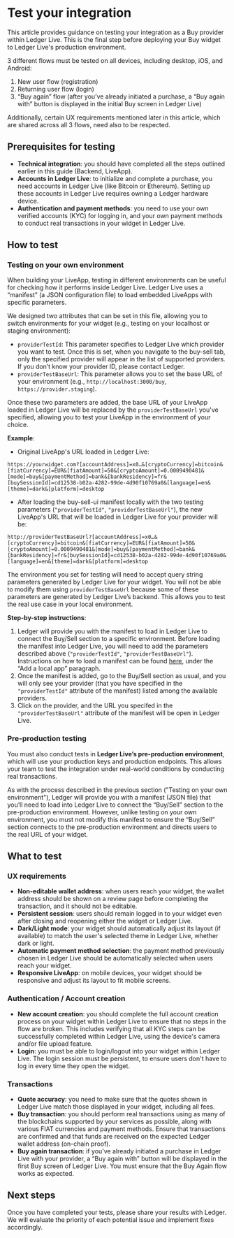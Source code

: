 
# Test your integration

This article provides guidance on testing your integration as a Buy provider within Ledger Live. This is the final step before deploying your Buy widget to Ledger Live's production environment.

3 different flows must be tested on all devices, including desktop, iOS, and Android:
1. New user flow (registration) 
2. Returning user flow (login) 
3. “Buy again” flow (after you’ve already initiated a purchase, a “Buy again with” button is displayed in the initial Buy screen in Ledger Live)

Additionally, certain UX requirements mentioned later in this article, which are shared across all 3 flows, need also to be respected.

## Prerequisites for testing
- **Technical integration**: you should have completed all the steps outlined earlier in this guide (Backend, LiveApp).
- **Accounts in Ledger Live**: to initialize and complete a purchase, you need accounts in Ledger Live (like Bitcoin or Ethereum). Setting up these accounts in Ledger Live requires owning a Ledger hardware device.
- **Authentication and payment methods**: you need to use your own verified accounts (KYC) for logging in, and your own payment methods to conduct real transactions in your widget in Ledger Live.

## How to test

### Testing on your own environment

When building your LiveApp, testing in different environments can be useful for checking how it performs inside Ledger Live.
Ledger Live uses a “manifest” (a JSON configuration file) to load embedded LiveApps with specific parameters.

We designed two attributes that can be set in this file, allowing you to switch environments for your widget (e.g., testing on your localhost or staging environment):
- `providerTestId`: This parameter specifies to Ledger Live which provider you want to test. Once this is set, when you navigate to the buy-sell tab, only the specified provider will appear in the list of supported providers.  If you don’t know your provider ID, please contact Ledger.
- `providerTestBaseUrl`: This parameter allows you to set the base URL of your environment (e.g., `http://localhost:3000/buy`, `https://provider.staging`). 

Once these two parameters are added, the base URL of your LiveApp loaded in Ledger Live will be replaced by the `providerTestBaseUrl` you've specified, allowing you to test your LiveApp in the environment of your choice.

**Example**:

- Original LiveApp's URL loaded in Ledger Live:
```
https://yourwidget.com?[accountAddress]=x0…&[cryptoCurrency]=bitcoin&[fiatCurrency]=EUR&[fiatAmount]=50&[cryptoAmount]=0.0009490481&[mode]=buy&[paymentMethod]=bank&[bankResidency]=fr&[buySessionId]=cd12538-b02a-4282-99de-4d90f10769a0&[language]=en&[theme]=dark&[platform]=desktop
```

- After loading the buy-sell-ui manifest locally with the two testing parameters (`"providerTestId"`, `"providerTestBaseUrl"`), the new LiveApp's URL that will be loaded in Ledger Live for your provider will be:
```
http://providerTestBaseUrl?[accountAddress]=x0…&[cryptoCurrency]=bitcoin&[fiatCurrency]=EUR&[fiatAmount]=50&[cryptoAmount]=0.0009490481&[mode]=buy&[paymentMethod]=bank&[bankResidency]=fr&[buySessionId]=cd12538-b02a-4282-99de-4d90f10769a0&[language]=en&[theme]=dark&[platform]=desktop
```

The environment you set for testing will need to accept query string parameters generated by Ledger Live for your widget. You will not be able to modify them using `providerTestBaseUrl` because some of these parameters are generated by Ledger Live’s backend. 
This allows you to test the real use case in your local environment.

**Step-by-step instructions**:
1. Ledger will provide you with the manifest to load in Ledger Live to connect the Buy/Sell section to a specific environment. Before loading the manifest into Ledger Live, you will need to add the parameters described above (`"providerTestId"`, `"providerTestBaseUrl"`). <br />
Instructions on how to load a manifest can be found [here](https://developers.ledger.com/docs/ledger-live/discover/references/developer-mode), under the “Add a local app” paragraph.
2. Once the manifest is added, go to the Buy/Sell section as usual, and you will only see your provider (that you have specified in the `"providerTestId"` attribute of the manifest) listed among the available providers.
3. Click on the provider, and the URL you specifed in the `"providerTestBaseUrl"` attribute of the manifest will be open in Ledger Live.


### Pre-production testing

You must also conduct tests in **Ledger Live’s pre-production environment**, which will use your production keys and production endpoints. This allows your team to test the integration under real-world conditions by conducting real transactions.

As with the process described in the previous section ("Testing on your own environment"), Ledger will provide you with a manifest (JSON file) that you’ll need to load into Ledger Live to connect the “Buy/Sell” section to the pre-production environment. However, unlike testing on your own environment, you must not modify this manifest to ensure the “Buy/Sell” section connects to the pre-production environment and directs users to the real URL of your widget.

## What to test

### UX requirements
- **Non-editable wallet address**: when users reach your widget, the wallet address should be shown on a review page before completing the transaction, and it should not be editable.
- **Persistent session**: users should remain logged in to your widget even after closing and reopening either the widget or Ledger Live.
- **Dark/Light mode**: your widget should automatically adjust its layout (if available) to match the user's selected theme in Ledger Live, whether dark or light.
- **Automatic payment method selection**: the payment method previously chosen in Ledger Live should be automatically selected when users reach your widget.
- **Responsive LiveApp**: on mobile devices, your widget should be responsive and adjust its layout to fit mobile screens.

### Authentication / Account creation
- **New account creation**: you should complete the full account creation process on your widget within Ledger Live to ensure that no steps in the flow are broken. This includes verifying that all KYC steps can be successfully completed within Ledger Live, using the device's camera and/or file upload feature.
- **Login**: you must be able to login/logout into your widget within Ledger Live. The login session must be persistent, to ensure users don't have to log in every time they open the widget.

### Transactions
- **Quote accuracy**: you need to make sure that the quotes shown in Ledger Live match those displayed in your widget, including all fees.
- **Buy transaction**: you should perform real transactions using as many of the blockchains supported by your services as possible, along with various FIAT currencies and payment methods. Ensure that transactions are confirmed and that funds are received on the expected Ledger wallet address (on-chain proof).
- **Buy again transaction**: if you’ve already initiated a purchase in Ledger Live with your provider, a “Buy again with” button will be displayed in the first Buy screen of Ledger Live. You must ensure that the Buy Again flow works as expected.

## Next steps
Once you have completed your tests, please share your results with Ledger. We will evaluate the priority of each potential issue and implement fixes accordingly.